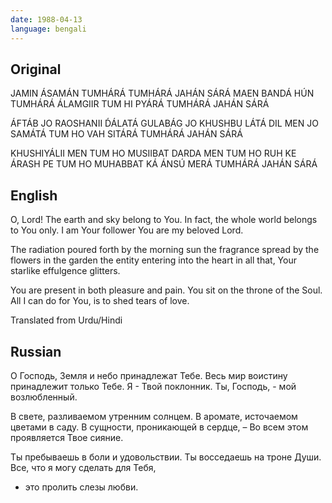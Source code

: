 ```yaml
---
date: 1988-04-13
language: bengali
---
```


## Original

JAMIN ÁSAMÁN TUMHÁRÁ
TUMHÁRÁ JAHÁN SÁRÁ
MAEN BANDÁ HÚN TUMHÁRÁ
ÁLAMGIIR TUM HI PYÁRÁ
TUMHÁRÁ JAHÁN SÁRÁ

ÁFTÁB JO RAOSHANII D́ÁLATÁ
GULABÁG JO KHUSHBU LÁTÁ
DIL MEN JO SAMÁTÁ
TUM HO VAH SITÁRÁ
TUMHÁRÁ JAHÁN SÁRÁ

KHUSHIYÁLII MEN TUM HO
MUSIIBAT DARDA MEN TUM HO
RUH KE ÁRASH PE TUM HO
MUHABBAT KÁ ÁNSÚ MERÁ
TUMHÁRÁ JAHÁN SÁRÁ

## English

O, Lord!
Тhe earth and sky belong to You.
In fact, the whole world belongs to You only.
I am Your follower
You are my beloved Lord.

The radiation poured forth by the morning sun
the fragrance spread by the flowers in the garden
the entity entering into the heart
in all that, Your starlike effulgence glitters.

You are present in both pleasure and pain.
You sit on the throne of the Soul.
All I can do for You, is to shed tears of love.

Translated from Urdu/Hindi

## Russian

О Господь,
Земля и небо принадлежат Тебе.
Весь мир воистину принадлежит только Тебе.
Я - Твой поклонник.
Ты, Господь, - мой возлюбленный.

В свете, разливаемом утренним солнцем.
В аромате, источаемом цветами в саду.
В сущности, проникающей в сердце, –
Во всем этом проявляется Твое сияние.

Ты пребываешь в боли и удовольствии.
Ты восседаешь на троне Души.
Все, что я могу сделать для Тебя,
- это пролить слезы любви.
